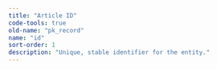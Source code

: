 ```yaml
---
title: "Article ID"
code-tools: true
old-name: "pk_record"
name: "id"
sort-order: 1
description: "Unique, stable identifier for the entity."
---
```

